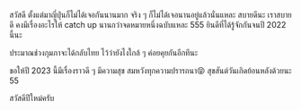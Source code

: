 สวัสดี ตั้งแต่มาญี่ปุ่นก็ไม่ได้เจอกันนานมาก จริง ๆ ก็ไม่ได้เจอนานอยู่แล้วนั่นแหละ
สบายดีนะ เราสบายดี คงมีเรื่องอะไรให้ catch up นานกว่าจดหมายหนึ่งฉบับแหละ 555
ยินดีที่ได้รู้จักกันจนปี 2022 นี้นะ

ประมาณช่วงกุมภาจะได้กลับไทย ไว้ว่ายังไงใกล้ ๆ ค่อยคุยกันอีกทีนะ

ขอให้ปี 2023 นี้มีเรื่องราวดี ๆ มีความสุข สมหวังทุกความปรารถนา😝
สุขสันต์วันเกิดย้อนหลังด้วยนะ 55

สวัสดีปีใหม่ครับ
